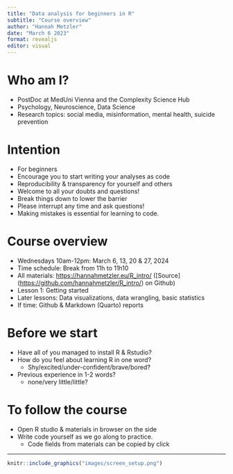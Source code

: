 ```yaml
---
title: "Data analysis for beginners in R"
subtitle: "Course overview"
author: "Hannah Metzler"
date: "March 6 2023"
format: revealjs
editor: visual
---
```


# Who am I?

-   PostDoc at MedUni Vienna and the Complexity Science Hub
-   Psychology, Neuroscience, Data Science
-   Research topics: social media, misinformation, mental health, suicide prevention

# Intention

-   For beginners
-   Encourage you to start writing your analyses as code
-   Reproducibility & transparency for yourself and others
-   Welcome to all your doubts and questions!
-   Break things down to lower the barrier
-   Please interrupt any time and ask questions!
-   Making mistakes is essential for learning to code.

# Course overview

-   Wednesdays 10am-12pm: March 6, 13, 20 & 27, 2024
-   Time schedule: Break from 11h to 11h10
-   All materials: <https://hannahmetzler.eu/R_intro/> (\[Source\](<https://github.com/hannahmetzler/R_intro/>) on Github)
-   Lesson 1: Getting started
-   Later lessons: Data visualizations, data wrangling, basic statistics
-   If time: Github & Markdown (Quarto) reports

# Before we start

-   Have all of you managed to install R & Rstudio?
-   How do you feel about learning R in one word?
    -   Shy/excited/under-confident/brave/bored?
-   Previous experience in 1-2 words?
    -   none/very little/little?

# To follow the course

-   Open R studio & materials in browser on the side
-   Write code yourself as we go along to practice.
    -   Code fields from materials can be copied by click

------------------------------------------------------------------------

```r
knitr::include_graphics("images/screen_setup.png")
```
